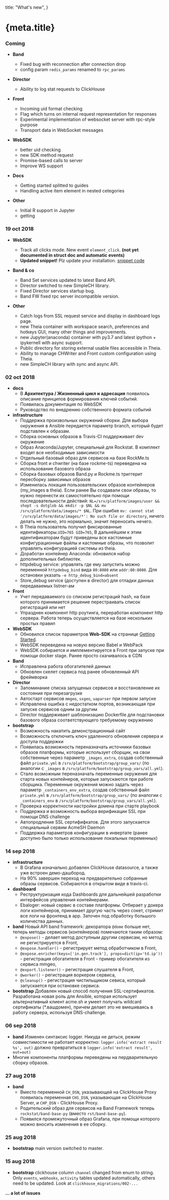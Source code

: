 
  title: "What's new",
}

<h1 id="doc-h1">
  {meta.title}
</h1>


### Coming

- **Band**
  - Fixed bug with reconnection after connection drop
  - config param `redis_params` renamed to `rpc_params`
- **Director**
  - Ability to log stat requests to ClickHouse
- **Front**
  - Incoming uid format checking
  - Flag which turns on internal request representation for responses
  - Experimental implementation of websocket server with rpc-style purpose
  - Transport data in WebSocket messages

- **WebSDK**
  - better uid checking
  - new SDK method request
  - Promise-based calls to server
  - Improve WS support

- **Docs**
  - Getting started splitted to guides
  - Handling active item element in nested cetegories
- **Other**
  - Initial R support in Jupyter
  - getting





### 19 oct 2018

- **WebSDK**
  - Track all clicks mode. New event `element_click`. **(not yet documented in struct doc and automatic events)**
  - **Updated snippet!** Plz update your installation.
    [snippet code](https://github.com/rockstat/web-sdk/blob/dev/snippet/snippet.html)

- **Band & co**
  - Band Set services updated to latest Band API.
  - Director switched to new SimpleCH library.
  - Fixed Director services startup bug.
  - Band FW fixed rpc server incompatible version.

- **Other**
  - Catch logs from SSL request service and display in dashboard logs page.
  - new Theia container with workspace search, preferences and hotkeys GUI, many other things and improvements.
  - new Jupyter(anaconda) container with py3.7 and latest ipython + ipykernell with async support.
  - Public directory for storing external usable files accessible in Theia.
  - Ability to manage CHWriter and Front custom configuration using Theia.
  - new SimpleCH library with sync and async API.


### 02 oct 2018

- **docs**
  - В **Архитектура / Жизненный цикл и адресация** появилось описание принципов формирования ключей событий.
  - Появилась документация по WebSDK
  - Руководство по внедрению собственного формата событий
- **infrastructure**
  - Поддержка произвольных окружений сборки. Для выбора окружения в Ansible передается параметр branch, который будет подставлен к образам.
  - Сборка основных образов в Travis-CI поддерживает dev окружение
  - Образ Anaconda/Jupyter, специальный для Rockstat. В комплект входят все необходимые зависимости
  - Отдельный базовый образ для сервисов на базе RockMe.ts
  - Сборка front и chwriter (на базе rockme-ts) переведена на использование базового образа
  - Сборка базовых образов Band.py и Rockme.ts триггерит пересборку зависимых образов
  - Изменилась локация пользовательских образов контейнеров (my_images в theia).
  Если ранее Вы создавали свои образы, то нужно перенести их самостоятельно при помощи последовательности действий:
  `NL=/srv/platform/images/user && shopt -s dotglob && mkdir -p $NL && mv /srv/platform/data/images/* $NL`.
  При ошибке `mv: cannot stat '/srv/platform/data/images/*': No such file or directory`,
  ничего делать не нужно, это нормально, значит переносить нечего.
  - В Theia пользователь получил фиксированные идентификаторы.`UID=765 GID=765`,
    В дальнейшем к этим идентификаторам будут приведены все кастомные конфигурационные файлы и кастомные образы,
    что позволит управлять конфигурацией системы из theia.
  - Доработан контейнер Anaconda: обновился набор дополнительных библиотек.
  - httpdebug service: управлять где ему запустить можно переменной `httpdebug_bind` вида `80:8080` или `addr:80:8080`.
  Для остановки указать `-e http_debug_bind=absent`
  - Store_debug service (доступен в director) для отладки данных передаваемых listner-ам
- **Front**
  - Учет передаваемого со списком регистраций hash, на базе которого принимается решение перестраивать список регистраций или нет
  - Упразднен компонент http роутинга, переработан компонент http сервера. Работа теперь осуществляется на базе нескольких простых правил
- **WebSDK**
  - Обновился список параметров **Web-SDK** на странице [Getting Started](/docs/intro/getting-started).
  - WebSDK переведена на новую версию Babel и WebPack
  - WebSDK собирается и имплементируется в Front при запуске при помощи docker stage. Ранее просто скачивалось в CDN
- **Band**
  - Исправлена работа обогатителей данных
  - Обновлен скелет сервиса под ранее обновленный API фреймворка
- **Director**
  - Запоминание списка запущеных сервисов и восстановление их состояния при перезагрузке
  - Автостарт сервисов `mmgeo`, `sxgeo`, `uaparser` при первом запуске
  - Исправлена ошибка с недостатком портов, возникающая при запуске сервисов одним за другим
  - Director поддерживает шаблонизацию Dockerfile для подстановки базового образа соответствующего требуемому окружению
- **bootstrap**
  - Возможность накатить демонстрационный сайт
  - Возможность отключить ключ удаленного обновления сервера и доступа поддержки
  - Появилась возможность переназначать источники базовых образов платформы, которые использует сборщик, на свои собственные через параметр `_images_extra`, создав собственный файл `private.yml` в `/srv/platform/bootstrap/group_vars/` (по аналогии с `_images` в `/srv/platform/bootstrap/group_vars/all.yml`).
  - Стало возможным переназначать переменные окружения для старта новых контейнеров, которые запускаются при работе сборщика. Переменные окружения можно задать через параметр `_containers_env_extra`, создав собственный файл `private.yml` в `/srv/platform/bootstrap/group_vars/` (по аналогии с `_containers_env` в `/srv/platform/bootstrap/group_vars/all.yml`).
  - Проверка корректности настройки домена при старте playbook
  - Поддержка и возможность выбора верификации SSL при помощи DNS challenge
  - Автопродление SSL сертифифкатов. Для этого запускается специальный сервим AcmeSH Daemon
  - Поддержка параметров конфигурации в инвертате (ранее доступно было только использование локальных переменных)

### 14 sep 2018

- **infrastructure**
  - В Grafana изначально добавлен ClickHouse datasource, а также уже встроен демо-дашбород.
  - На 90% завершен переход на предварительно собранные образы сервисов. Собираются в открытом виде в travis-ci.
- **dashboard**
  - Реструктуризация кода Dashboards для дальнейшей разработки интерфейсов управления контейнерами.
  - Ebaloger: новый сервис в составе платформы. Отбирает у докера логи контейнеров, принимает другую часть через сокет, стримит все логи на фронтенд в app. Заточен под обработку большого количества данных.
- **band** Новый API band framework: декоратора `@dome` больше нет, теперь методы сервисов (контейнеров) помечаются таким образом:
    - `@expose()` - делает метод доступным другим сервисам, но метод не регистрируется в Front,
    - `@expose.handler()` - регистрирует метод обработчиком в Front,
    - `@expose.enricher(keys=['in.gen.track'], props=dict(ip='td.ip'))` - регистрация обогатителя в Front - пример обогатителя из сервиса mmgeo,
    - `@export.listener()` - регистрация слушателя в Front,
    - `@worker()` - регистрация воркером сервиса,
    - `@cleanup()` - регистрация чистильщиком севиса, который запускается при остановке сервиса.
- **bootstrap** Добавлен новый способ получения SSL-сертификатов. Разработана новая роль для Ansible, которая использует альтернативный клиент acme.sh и умеет получать
  wildcard сертификаты (*.вашдомен), причем делает это не вмешиваясь в работу сервера, используя DNS-challenge.

### 06 sep 2018

- **band** Изменен синтаксис logger. Никуда не деться, режим совместимости не работает корректно: `logger.info('extract result %s', out)` должно превратиться в `logger.info('extract result', out=out)`
- Многие компоненты платформы переведены на пердварительную сборку образов.

### 27 aug 2018

- **band**
  - Вместо переменной `CH_DSN`, указывающей на ClickHouse Proxy появилась переменная `CHS_DSN`, указывающая на ClickHouse Server, и `CHP_DSN` - ClickHouse Proxy.
  - Родительский образ для сервисов на Band Framework теперь `rockstat/band-base-py` (вместо `rst/band-base-py`).
  - Появился промежуточный образ Grafana, при помощи которого можно вносить изменения в ее сборку.


### 25 aug 2018

- **bootstrap** main version switched to master.

### 15 aug 2018

- **bootstrap** clickhouse column `channel` changed from enum to string. Only `events`, `webhooks`, `activity` tables updated automatically, others need to be updated. Look at `clickhouse_migrations/002-...`


**... a lot of issues**

